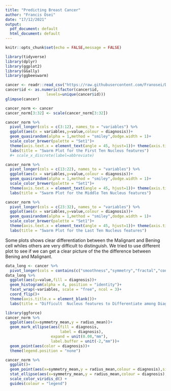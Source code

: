```yaml
---
title: "Predicting Breast Cancer"
author: "Francis Osei"
date: "17/12/2021"
output:
  pdf_document: default
  html_document: default
---
```


```r
knitr::opts_chunk$set(echo = FALSE,message = FALSE)
```

```r
library(tidyverse)
library(dplyr)
library(ggplot2)
library(GGally)
library(ggbeeswarm)
```


```r
cancer <- readr::read_csv("https://raw.githubusercontent.com/Franosei/Data-Visualization-project/main/Data/Breast%20cancer.csv")
cancer$id <- as.numeric(factor(cancer$id, 
                  levels=unique(cancer$id)))
glimpse(cancer)
```



```r
cancer_norm <- cancer
cancer_norm[3:32] <- scale(cancer_norm[3:32])
```


```r
cancer_norm %>% 
  pivot_longer(cols = c(3:12), names_to = "variables") %>% 
  ggplot(aes(x = variables,y=value,colour = diagnosis))+
  geom_quasirandom(alpha = 1,method = "smiley",dodge.width = 1)+
  scale_color_brewer(palette = "Set1")+
  theme(axis.text.x = element_text(angle = 45, hjust=1))+ theme(axis.title.x = element_blank())+
  labs(title = "Swarm Plot for the First Ten Nucleus features")
  #+ scale_x_discrete(label=abbreviate)

```

```r
cancer_norm %>% 
  pivot_longer(cols = c(13:22), names_to = "variables") %>% 
  ggplot(aes(x = variables,y=value,colour = diagnosis))+
  geom_quasirandom(alpha = 1,method = "smiley",dodge.width = 1)+
  scale_color_brewer(palette = "Set1")+
  theme(axis.text.x = element_text(angle = 45, hjust=1))+ theme(axis.title.x = element_blank())+
  labs(title = "Swarm Plot for the Middle Ten Nucleus features")
```



```r
cancer_norm %>% 
  pivot_longer(cols = c(23:32), names_to = "variables") %>% 
  ggplot(aes(x = variables,y=value,colour = diagnosis))+
  geom_quasirandom(alpha = 1,method = "smiley",dodge.width = 1)+
  scale_color_brewer(palette = "Set1")+
  theme(axis.text.x = element_text(angle = 45, hjust=1))+ theme(axis.title.x = element_blank())+
  labs(title = "Swarm Plot for the Last Ten Nucleus features")
```

Some plots shows clear differentiation between the Malignant and Bening cell whiles others are very difficult to distinguish. We tried to use different plot to see if we can get a clear picture of the the difference between Bening and Malignant.
```r
data_long <- cancer %>% 
  pivot_longer(cols = contains(c("smoothness","symmetry","fractal","concavity")), names_to = "variables") 
data_long %>% 
  ggplot(aes(y=value,fill = diagnosis))+
  geom_histogram(alpha = 4, position = "identity")+
  facet_wrap(~variables, scale = "free", ncol = 3)+
  coord_flip()+
  theme(axis.title.x = element_blank())+
  labs(title = "Difficult  Nucleus features to Differentiate among Diagnosis")
```


```r
library(ggforce)
cancer_norm %>%
  ggplot(aes(x=symmetry_mean,y = radius_mean))+
  geom_mark_ellipse(aes(fill = diagnosis,
                        label = diagnosis),
                    expand = unit(0.08,"mm"),
                    label.buffer = unit(-2,"mm"))+
  geom_point(aes(color = diagnosis))+
  theme(legend.position = "none")
```
```r
cancer_norm %>% 
  ggplot()+
  geom_point(aes(x=symmetry_mean,y = radius_mean,colour = diagnosis),size = 2)+
  stat_ellipse(aes(x=symmetry_mean,y = radius_mean,colour = diagnosis),alpha = 2,type = "norm")+
  scale_color_viridis_d() + 
  guides(colour = "legend")
```

